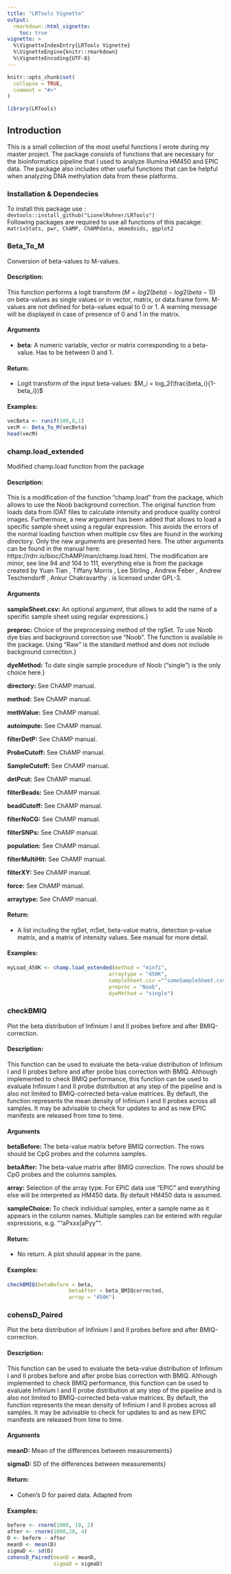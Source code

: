 ```yaml
---
title: "LRTools Vignette"
output: 
  rmarkdown::html_vignette:
    toc: true
vignette: >
  %\VignetteIndexEntry{LRTools Vignette}
  %\VignetteEngine{knitr::rmarkdown}
  %\VignetteEncoding{UTF-8}
---
```


```r
knitr::opts_chunk$set(
  collapse = TRUE,
  comment = "#>"
)
```

```r
library(LRTools)
```

## Introduction ##
This is a small collection of the most useful functions I wrote during my master project. The package consists of functions that are necessary for the bioinformatics pipeline that I used to analyze Illumina HM450 and EPIC data. The package also includes other useful functions that can be helpful when analyzing DNA methylation data from these platforms.

### Installation & Dependecies ###
To install this package use : ```devtools::install_github("LionelRohner/LRTools")``` <br />
Following packages are required to use all functions of this pacakge: ```matrixStats, pwr, ChAMP, ChAMPdata, akmedoids, ggplot2```


### Beta_To_M ###

Conversion of beta-values to M-values.

#### Description:####
This function performs a logit transform ($M=log2(beta)-log2(beta-1)$) on beta-values as single values or in vector, matrix, or data.frame form. M-values are not defined for beta-values equal to 0 or 1. A warning message will be displayed in case of presence of 0 and 1 in the matrix.

#### Arguments ####
- **beta**: A numeric variable, vector or matrix corresponding to a beta-value. Has to be between 0 and 1.

#### Return: #### 
- Logit transform of the input beta-values: $M_i = log_2(\frac{beta_i}{1-beta_i})$



#### Examples:#### 

```r
vecBeta <- runif(100,0,1)
vecM <- Beta_To_M(vecBeta)
head(vecM)
```


### champ.load_extended ###

Modified champ.load function from the \emph{ChAMP} package

#### Description:####
This is a modification of the function "champ.load" from the \emph{ChAMP} package, which allows to use the Noob background correction. The original function from \emph{ChAMP} loads data from IDAT files to calculate intensity and produce quality control images. Furthermore, a new argument has been added that allows to load a specific sample sheet using a regular expression. This avoids the errors of the normal loading function when multiple csv files are found in the working directory. Only the new arguments are presented here. The other arguments can be found in the \emph{ChAMP} manual here: https://rdrr.io/bioc/ChAMP/man/champ.load.html.
The modification are minor, see line 94 and 104 to 111, everything else is from the \emph{ChAMP} package created by Yuan Tian \link{cre,aut}, Tiffany Morris \link{ctb}, Lee Stirling \link{ctb}, Andrew Feber \link{ctb}, Andrew Teschendorff \link{ctb}, Ankur Chakravarthy \link{ctb}. \emph{ChAMP} is licensed under GPL-3.

#### Arguments ####
**sampleSheet.csv:** An optional argument, that allows to add the name of a specific sample sheet using regular expressions.}

**preproc:** Choice of the preprocessing method of the rgSet. To use Noob dye bias and background correction use "Noob". The function is available in the \emph{minfi} package. Using "Raw" is the standard \emph{ChAMP} method and does not include background correction.}

**dyeMethod:** To date single sample procedure of Noob ("single") is the only choice here.}

**directory:** See ChAMP manual.

**method:** See ChAMP manual.

**methValue:** See ChAMP manual.

**autoimpute:** See ChAMP manual.

**filterDetP:** See ChAMP manual.

**ProbeCutoff:** See ChAMP manual.

**SampleCutoff:** See ChAMP manual.

**detPcut:** See ChAMP manual.

**filterBeads:** See ChAMP manual.

**beadCutoff:** See ChAMP manual.

**filterNoCG:** See ChAMP manual.

**filterSNPs:** See ChAMP manual.

**population:** See ChAMP manual.

**filterMultiHit:** See ChAMP manual.

**filterXY:** See ChAMP manual.

**force:** See ChAMP manual.

**arraytype:** See ChAMP manual.


#### Return: #### 
- A list including the rgSet, mSet, beta-value matrix, detection p-value matrix, and a matrix of intensity values. See \emph{ChAMP} manual for more detail.


#### Examples:#### 

```r
myLoad_450K <- champ.load_extended(method = "minfi",
                                 arraytype = "450K",
                                 sampleSheet.csv ="^someSampleSheet.csv$",
                                 preproc = "Noob",
                                 dyeMethod = "single")
```

### checkBMIQ ###

Plot the beta distribution of Infinium I and II probes before and after BMIQ-correction.

#### Description:####
This function can be used to evaluate the beta-value distribution of Infinium I and II probes before and after probe bias correction with BMIQ. Although implemented to check BMIQ performance, this function can be used to evaluate Infinium I and II probe distribution at any step of the pipeline and is also not limited to BMIQ-corrected beta-value matrices. By default, the function represents the mean density of Infinium I and II probes across all samples. It may be advisable to check for updates to \emph{ChAMP} and \emph{ChAMPdata} as new EPIC manifests are released from time to time.

#### Arguments ####
**betaBefore:** The beta-value matrix before BMIQ correction. The rows should be CpG probes and the columns samples.

**betaAfter:** The beta-value matrix after BMIQ correction. The rows should be CpG probes and the columns samples.

**array:** Selection of the array type. For EPIC data use "EPIC" and everything else will be interpreted as HM450 data. By default HM450 data is assumed.

**sampleChoice:** To check individual samples, enter a sample name as it appears in the column names. Multiple samples can be entered with regular expressions, e.g. ""aPxxx|aPyy"".

#### Return: #### 
- No return. A plot should appear in the \emph{Plots} pane.


#### Examples:#### 

```r
checkBMIQ(betaBefore = beta,
                    betaAfter = beta_BMIQcorrected,
                    array = "450K")
```


### cohensD_Paired ###

Plot the beta distribution of Infinium I and II probes before and after BMIQ-correction.

#### Description:####
This function can be used to evaluate the beta-value distribution of Infinium I and II probes before and after probe bias correction with BMIQ. Although implemented to check BMIQ performance, this function can be used to evaluate Infinium I and II probe distribution at any step of the pipeline and is also not limited to BMIQ-corrected beta-value matrices. By default, the function represents the mean density of Infinium I and II probes across all samples. It may be advisable to check for updates to \emph{ChAMP} and \emph{ChAMPdata} as new EPIC manifests are released from time to time.

#### Arguments ####
**meanD:** Mean of the differences between measurements}

**sigmaD:** SD of the differences between measurements}

#### Return: #### 
- Cohen's D for paired data. Adapted from \emph{rstatix}


#### Examples:#### 

```r
before <- rnorm(1000, 10, 2)
after <- rnorm(1000,20, 4)
D <- before - after
meanD <- mean(D)
sigmaD <- sd(D)
cohensD_Paired(meanD = meanD,
               sigmaD = sigmaD)

```
